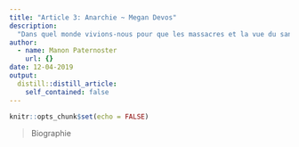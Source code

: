 ```yaml
---
title: "Article 3: Anarchie ~ Megan Devos"
description: 
  "Dans quel monde vivions-nous pour que les massacres et la vue du sang n'émeuvent plus personne ? - Hayden"
author:
  - name: Manon Paternoster
    url: {}
date: 12-04-2019
output:
  distill::distill_article:
    self_contained: false
---
```


```r
knitr::opts_chunk$set(echo = FALSE)
```

> Biographie
